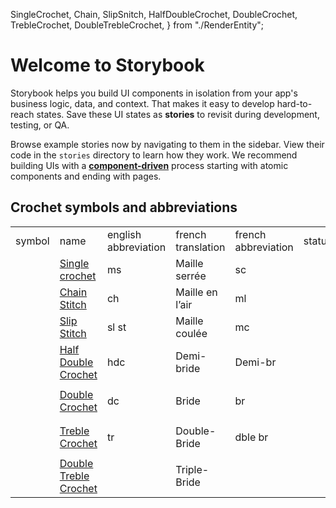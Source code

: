   SingleCrochet,
  Chain,
  SlipSnitch,
  HalfDoubleCrochet,
  DoubleCrochet,
  TrebleCrochet,
  DoubleTrebleCrochet,
} from "./RenderEntity";

<Meta title="Crochet/Introduction" />

<style></style>

# Welcome to Storybook

Storybook helps you build UI components in isolation from your app's business logic, data, and context.
That makes it easy to develop hard-to-reach states. Save these UI states as **stories** to revisit during development, testing, or QA.

Browse example stories now by navigating to them in the sidebar.
View their code in the `stories` directory to learn how they work.
We recommend building UIs with a [**component-driven**](https://componentdriven.org) process starting with atomic components and ending with pages.

## Crochet symbols and abbreviations

<table>
  <tr>
    <td>symbol</td>
    <td>name</td>
    <td>english abbreviation</td>
    <td>french translation</td>
    <td>french abbreviation</td>
    <td>status</td>
  </tr>
  <tr>
    <td>
      <svg width="16px" height="16px" viewBox="0 0 24 24">
        <SingleCrochet position={{ x: 8, y: 8 }} />
      </svg>
      <svg width="16px" height="16px" viewBox="0 0 24 24">
        <SingleCrochet rotation={45} position={{ x: 8, y: 8 }} />
      </svg>
    </td>
    <td>
      <a 
        style={{textDecoration: "underline"}} 
        href="./?path=/docs/crochet-renderentity-singlecrochet--docs">
        Single crochet
      </a>
    </td>
    <td>ms</td>
    <td>Maille serrée</td>
    <td>sc</td>
    <td><AiOutlineCheckSquare style={{color:"green", fontSize: "16px"}} /></td>
  </tr>
    <tr>
    <td>
      <svg width="16px" height="16px" viewBox="0 0 32 32">
        <Chain position={{ cx: 16, cy: 16 }} />
      </svg>
    </td>
    <td>
      <a 
        style={{textDecoration: "underline"}} 
        href="./?path=/docs/crochet-renderentity-chain--docs">
        Chain Stitch
      </a>
    </td>
    <td>ch</td>
    <td>Maille en l’air</td>
    <td>ml</td>
    <td><AiOutlineCheckSquare style={{color:"green", fontSize: "16px"}} /></td>
  </tr>
    <tr>
    <td>
      <svg width="16px" height="16px" viewBox="0 0 32 32">
        <SlipSnitch position={{ cx: 16, cy: 16 }} />
      </svg>
    </td>
    <td>
      <a 
          style={{textDecoration: "underline"}} 
          href="./?path=/docs/crochet-renderentity-slipsnitch--docs">
      Slip Stitch
      </a>
    </td>
    <td>sl st</td>
    <td>Maille coulée</td>
    <td>mc</td>
    <td><AiOutlineCheckSquare style={{color:"green", fontSize: "16px"}} /></td>
  </tr>
  <tr>
    <td>
    <svg width="24px" height="24px" viewBox="0 0 32 32">
        <HalfDoubleCrochet position={{ x: 16, y: 16 }} />
      </svg>
    </td>
    <td>
      <a 
      href="./?path=/docs/crochet-renderentity-halfdoublecrochet--docs"
          style={{textDecoration: "underline"}} 
          >
      Half Double Crochet
      </a>
    </td>
    <td>hdc</td>
    <td>Demi-bride</td>
    <td>Demi-br</td>
    <td><AiOutlineCheckSquare style={{color:"green", fontSize: "16px"}} /></td>
  </tr>
    <tr>
    <td>
    <svg width="24px" height="24px" viewBox="0 0 32 32">
        <DoubleCrochet position={{ x: 16, y: 16 }} />
      </svg>
      <svg width="24px" height="24px" viewBox="0 0 32 32">
        <DoubleCrochet position={{ x: 16, y: 16 }} rotation={25} />
      </svg>
      <svg width="24px" height="24px" viewBox="0 0 32 32">
        <DoubleCrochet position={{ x: 16, y: 16 }} rotation={-25} />
      </svg>
    </td>
    <td>
      <a 
      href="./?path=/docs/crochet-renderentity-doublecrochet--docs"
          style={{textDecoration: "underline"}} 
          >
      Double Crochet
      </a>
    </td>
    <td>dc</td>
    <td>Bride</td>
    <td>br</td>
    <td><AiOutlineCheckSquare style={{color:"green", fontSize: "16px"}} /></td>
  </tr>
  <tr>
    <td>
     <svg width="24px" height="24px" viewBox="0 0 32 32">
        <TrebleCrochet position={{ x: 16, y: 16 }} />
      </svg>
      <svg width="24px" height="24px" viewBox="0 0 32 32">
        <TrebleCrochet position={{ x: 16, y: 16 }} rotation={25} />
      </svg>
      <svg width="24px" height="24px" viewBox="0 0 32 32">
        <TrebleCrochet position={{ x: 16, y: 16 }} rotation={-25} />
      </svg>
    </td>
    <td>
      <a 
      href="./?path=/docs/crochet-renderentity-treblecrochet--docs"
          style={{textDecoration: "underline"}} 
          >
      Treble Crochet
      </a>
    </td>
    <td>tr</td>
    <td>Double-Bride</td>
    <td>dble br</td>
    <td><AiOutlineCheckSquare style={{color:"green", fontSize: "16px"}} /></td>
  </tr>
   <tr>
    <td>
     <svg width="24px" height="24px" viewBox="0 0 32 32">
        <DoubleTrebleCrochet position={{ x: 16, y: 16 }} />
      </svg>
      <svg width="24px" height="24px" viewBox="0 0 32 32">
        <DoubleTrebleCrochet position={{ x: 16, y: 16 }} rotation={25} />
      </svg>
      <svg width="24px" height="24px" viewBox="0 0 32 32">
        <DoubleTrebleCrochet position={{ x: 16, y: 16 }} rotation={-25} />
      </svg>
    </td>
    <td>
      <a 
      href="./?path=/docs/crochet-renderentity-doubletreblecrochet--docs"
          style={{textDecoration: "underline"}} 
          >
      Double Treble Crochet
      </a>
    </td>
    <td></td>
    <td>Triple-Bride</td>
    <td></td>
    <td><AiOutlineCheckSquare style={{color:"green", fontSize: "16px"}} /></td>
  </tr>

</table>
